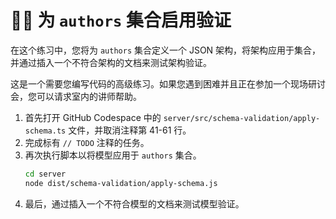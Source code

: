 # 🦸‍♀️ 为 `authors` 集合启用验证

在这个练习中，您将为 `authors` 集合定义一个 JSON 架构，将架构应用于集合，并通过插入一个不符合架构的文档来测试架构验证。

这是一个需要您编写代码的高级练习。如果您遇到困难并且正在参加一个现场研讨会，您可以请求室内的讲师帮助。

1. 首先打开 GitHub Codespace 中的 `server/src/schema-validation/apply-schema.ts` 文件，并取消注释第 41-61 行。
1. 完成标有 `// TODO` 注释的任务。
1. 再次执行脚本以将模型应用于 `authors` 集合。
    ```bash
    cd server
    node dist/schema-validation/apply-schema.js 
    ```
1. 最后，通过插入一个不符合模型的文档来测试模型验证。